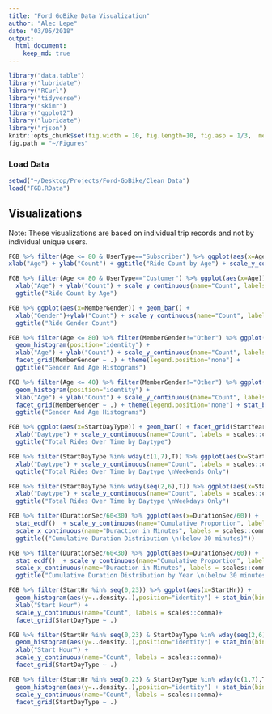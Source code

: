 ```yaml
---
title: "Ford GoBike Data Visualization"
author: "Alec Lepe"
date: "03/05/2018"
output: 
  html_document:
    keep_md: true
---
```


```r
library("data.table")
library("lubridate")
library("RCurl")
library("tidyverse")
library("skimr")
library("ggplot2")
library("lubridate")
library("rjson")
knitr::opts_chunk$set(fig.width = 10, fig.length=10, fig.asp = 1/3,  message=FALSE)
fig.path = "~/Figures"
```
### Load Data
```r
setwd("~/Desktop/Projects/Ford-GoBike/Clean Data")
load("FGB.RData")
```
## Visualizations
Note: These visualizations are based on individual trip records and not by individual unique users.
```r
FGB %>% filter(Age <= 80 & UserType=="Subscriber") %>% ggplot(aes(x=Age)) + geom_histogram() + 
xlab("Age") + ylab("Count") + ggtitle("Ride Count by Age") + scale_y_continuous(name="Count", labels = scales::comma)
```

```r
FGB %>% filter(Age <= 80 & UserType=="Customer") %>% ggplot(aes(x=Age)) + geom_histogram() +
  xlab("Age") + ylab("Count") + scale_y_continuous(name="Count", labels = scales::comma) +
  ggtitle("Ride Count by Age")
```

```r
FGB %>% ggplot(aes(x=MemberGender)) + geom_bar() + 
  xlab("Gender")+ylab("Count") + scale_y_continuous(name="Count", labels = scales::comma) +
  ggtitle("Ride Gender Count")
```

```r
FGB %>% filter(Age <= 80) %>% filter(MemberGender!="Other") %>% ggplot(aes(x=Age, color=MemberGender)) + 
  geom_histogram(position="identity") +
  xlab("Age") + ylab("Count") + scale_y_continuous(name="Count", labels = scales::comma) + 
  facet_grid(MemberGender ~ .) + theme(legend.position="none") +
  ggtitle("Gender And Age Histograms")
```
```r
FGB %>% filter(Age <= 40) %>% filter(MemberGender!="Other") %>% ggplot(aes(x=Age, color=MemberGender)) + 
  geom_histogram(position="identity") +
  xlab("Age") + ylab("Count") + scale_y_continuous(name="Count", labels = scales::comma) + 
  facet_grid(MemberGender ~ .) + theme(legend.position="none") + stat_bin(bins=(40-18)) +
  ggtitle("Gender And Age Histograms")
```


```r
FGB %>% ggplot(aes(x=StartDayType)) + geom_bar() + facet_grid(StartYear ~ .) + 
  xlab("Daytype") + scale_y_continuous(name="Count", labels = scales::comma) + 
  ggtitle("Total Rides Over Time by Daytype")
```
```r
FGB %>% filter(StartDayType %in% wday(c(1,7),T)) %>% ggplot(aes(x=StartDayType)) + geom_bar() + facet_grid(StartYear ~ .) + 
  xlab("Daytype") + scale_y_continuous(name="Count", labels = scales::comma) + 
  ggtitle("Total Rides Over Time by Daytype \nWeekends Only")
```
```r
FGB %>% filter(StartDayType %in% wday(seq(2,6),T)) %>% ggplot(aes(x=StartDayType)) + geom_bar() + facet_grid(StartYear ~ .) + 
  xlab("Daytype") + scale_y_continuous(name="Count", labels = scales::comma) + 
  ggtitle("Total Rides Over Time by Daytype \nWeekdays Only")
```

```r
FGB %>% filter(DurationSec/60<30) %>% ggplot(aes(x=DurationSec/60)) + 
  stat_ecdf()  + scale_y_continuous(name="Cumulative Proportion", labels = scales::percent) + 
  scale_x_continuous(name="Duraction in Minutes", labels = scales::comma)+
  ggtitle(("Cumulative Duration Distribution \n(below 30 minutes)"))
```

```r
FGB %>% filter(DurationSec/60<30) %>% ggplot(aes(x=DurationSec/60)) + 
  stat_ecdf()  + scale_y_continuous(name="Cumulative Proportion", labels = scales::percent) + 
  scale_x_continuous(name="Duraction in Minutes", labels = scales::comma)+
  ggtitle("Cumulative Duration Distribution by Year \n(below 30 minutes)")+facet_grid(StartYear~.)
```

```r
FGB %>% filter(StartHr %in% seq(0,23)) %>% ggplot(aes(x=StartHr)) + 
  geom_histogram(aes(y=..density..),position="identity") + stat_bin(bins=24) + 
  xlab("Start Hour") + 
  scale_y_continuous(name="Count", labels = scales::comma)+
  facet_grid(StartDayType ~ .)
```

```r
FGB %>% filter(StartHr %in% seq(0,23) & StartDayType %in% wday(seq(2,6),T)) %>% ggplot(aes(x=StartHr)) + 
  geom_histogram(aes(y=..density..),position="identity") + stat_bin(bins=24) + 
  xlab("Start Hour") + 
  scale_y_continuous(name="Count", labels = scales::comma)+
  facet_grid(StartDayType ~ .)
```

```r
FGB %>% filter(StartHr %in% seq(0,23) & StartDayType %in% wday(c(1,7),T)) %>% ggplot(aes(x=StartHr)) + 
  geom_histogram(aes(y=..density..),position="identity") + stat_bin(bins=24)+
  scale_y_continuous(name="Count", labels = scales::comma)+
  facet_grid(StartDayType ~ .)
```
